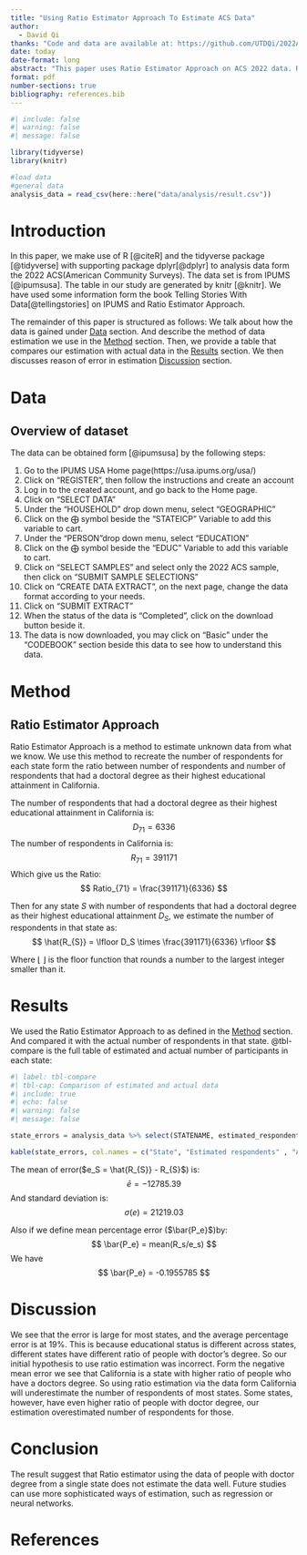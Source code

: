 ```yaml
---
title: "Using Ratio Estimator Approach To Estimate ACS Data" 
author: 
  - David Qi
thanks: "Code and data are available at: https://github.com/UTDQi/2022ACS_Analysis"
date: today
date-format: long
abstract: "This paper uses Ratio Estimator Approach on ACS 2022 data. Resulting in a estimation with large error. We then discusses possible reasons for error." 
format: pdf
number-sections: true
bibliography: references.bib
---
```


```r
#| include: false
#| warning: false
#| message: false

library(tidyverse)
library(knitr)

#load data
#general data
analysis_data = read_csv(here::here("data/analysis/result.csv"))
```


# Introduction

In this paper, we make use of R [@citeR] and the tidyverse package [@tidyverse] with supporting package dplyr[@dplyr] to analysis data form the 2022 ACS(American Community Surveys). The data set is from IPUMS [@ipumsusa]. The table in our study are generated by knitr [@knitr]. We have used some information form the book Telling Stories With Data[@tellingstories] on IPUMS and Ratio Estimator Approach. 

The remainder of this paper is structured as follows: We talk about how the data is gained under [Data](#sec-data) section. And describe the method of data estimation we use in the [Method](#method) section. Then, we provide a table that compares our estimation with actual data in the [Results](#results) section. We then discusses reason of error in estimation [Discussion](#discussion) section. 


# Data {#sec-data}

## Overview of dataset

The data can be obtained form [@ipumsusa] by the following steps:

1. Go to the IPUMS USA Home page(https://usa.ipums.org/usa/)
2. Click on "REGISTER", then follow the instructions and create an account
3. Log in to the created account, and go back to the Home page.
4. Click on "SELECT DATA"
5. Under the "HOUSEHOLD" drop down menu, select "GEOGRAPHIC"
6. Click on the $\bigoplus$ symbol beside the "STATEICP" Variable to add this variable to cart.
7. Under the "PERSON"drop down menu, select "EDUCATION"
8. Click on the $\bigoplus$ symbol beside the "EDUC" Variable to add this variable to cart.
9. Click on “SELECT SAMPLES” and select only the 2022 ACS sample, then click on "SUBMIT SAMPLE SELECTIONS"
10. Click on "CREATE DATA EXTRACT", on the next page, change the data format according to your needs. 
11. Click on "SUBMIT EXTRACT"
12. When the status of the data is "Completed", click on the download button beside it. 
13. The data is now downloaded, you may click on "Basic" under the "CODEBOOK" section beside this data to see how to understand this data.


# Method {#method}

## Ratio Estimator Approach {#ratio-approach}
  Ratio Estimator Approach is a method to estimate unknown data from what we know. We use this method to recreate the number of respondents for each state form the ratio between number of respondents and number of respondents that had a doctoral degree as their highest educational attainment in California. 
  
The number of respondents that had a doctoral degree as their highest educational attainment in California is:
$$
D_{71} = 6336
$$
The number of respondents in California is:
$$
R_{71} = 391171
$$
Which give us the Ratio:
$$
Ratio_{71} = \frac{391171}{6336}
$$

Then for any state $S$ with number of respondents that had a doctoral degree as their highest educational attainment $D_S$, we estimate the number of respondents in that state as:
$$
\hat{R_{S}} = \lfloor D_S \times \frac{391171}{6336} \rfloor
$$

Where $\lfloor\ \rfloor$ is the floor function that rounds a number to the largest integer smaller than it. 

# Results
We used the Ratio Estimator Approach to as defined in the [Method](#method) section. And compared it with the actual number of respondents in that state. 
@tbl-compare is the full table of estimated and actual number of participants in each state:
```r
#| label: tbl-compare
#| tbl-cap: Comparison of estimated and actual data
#| include: true
#| echo: false
#| warning: false
#| message: false

state_errors = analysis_data %>% select(STATENAME, estimated_respondents, actural_respondents,error)

kable(state_errors, col.names = c("State", "Estimated respondents" , "Actural respondents","Error"))
```



The mean of error($e_S = \hat{R_{S}} - R_{S}$) is: 
$$
\bar{e} = -12785.39
$$
And standard deviation is:
$$
\sigma(e) = 21219.03
$$

Also if we define mean percentage error ($\bar{P_e}$)by:
$$
\bar{P_e} = mean(R_s/e_s)
$$
We have 
$$
\bar{P_e} = -0.1955785
$$


# Discussion {#discussion}
  We see that the error is large for most states, and the average percentage error is at 19%. This is because educational status is different across states, different states have different ratio of people with doctor's degree. So our initial hypothesis to use ratio estimation was incorrect. 
  Form the negative mean error we see that California is a state with higher ratio of people who have a doctors degree. So using ratio estimation via the data form California will underestimate the number of respondents of most states. Some states, however, have even higher ratio of people with doctor degree, our estimation overestimated number of respondents for those. 

# Conclusion
  The result suggest that Ratio estimator using the data of people with doctor degree from a single state does not estimate the data well. Future studies can use more sophisticated ways of estimation, such as regression or neural networks. 
  
\newpage


\newpage

# References